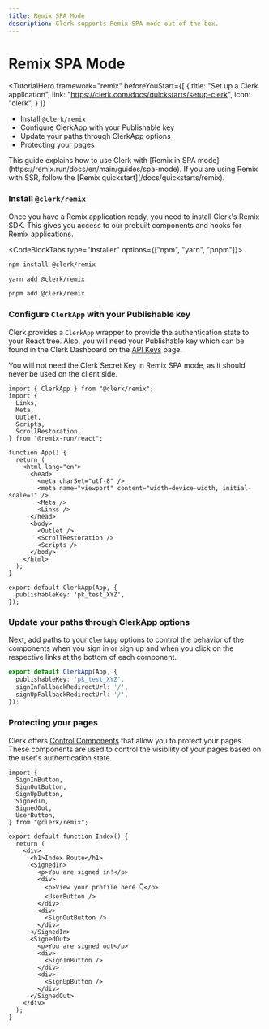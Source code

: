 ```yaml
---
title: Remix SPA Mode
description: Clerk supports Remix SPA mode out-of-the-box.
---
```


# Remix SPA Mode

<TutorialHero
  framework="remix"
  beforeYouStart={[
    {
      title: "Set up a Clerk application",
      link: "https://clerk.com/docs/quickstarts/setup-clerk",
      icon: "clerk",
    }
  ]}
>
- Install `@clerk/remix`
- Configure ClerkApp with your Publishable key
- Update your paths through ClerkApp options
- Protecting your pages
</TutorialHero>

<Callout type="info">
This guide explains how to use Clerk with [Remix in SPA mode](https://remix.run/docs/en/main/guides/spa-mode).
If you are using Remix with SSR, follow the [Remix quickstart](/docs/quickstarts/remix).
</Callout>

<Steps>

### Install `@clerk/remix`

Once you have a Remix application ready, you need to install Clerk's Remix SDK. This gives you access to our prebuilt components and hooks for Remix applications.

<CodeBlockTabs type="installer" options={["npm", "yarn", "pnpm"]}>
  ```bash filename="terminal"
  npm install @clerk/remix
  ```

  ```bash filename="terminal"
  yarn add @clerk/remix
  ```

  ```bash filename="terminal"
  pnpm add @clerk/remix
  ```
</CodeBlockTabs>

### Configure `ClerkApp` with your Publishable key

Clerk provides a `ClerkApp` wrapper to provide the authentication state to your React tree. Also, you will need your Publishable key which can be found in the Clerk Dashboard on the [API Keys](https://dashboard.clerk.com/last-active?path=api-keys) page.

<Callout type="warning">
You will not need the Clerk Secret Key in Remix SPA mode, as it should never be used on the client side.
</Callout>

```tsx {{ filename: 'app/root.tsx' }}
import { ClerkApp } from "@clerk/remix";
import {
  Links,
  Meta,
  Outlet,
  Scripts,
  ScrollRestoration,
} from "@remix-run/react";

function App() {
  return (
    <html lang="en">
      <head>
        <meta charSet="utf-8" />
        <meta name="viewport" content="width=device-width, initial-scale=1" />
        <Meta />
        <Links />
      </head>
      <body>
        <Outlet />
        <ScrollRestoration />
        <Scripts />
      </body>
    </html>
  );
}

export default ClerkApp(App, {
  publishableKey: 'pk_test_XYZ',
});
```

### Update your paths through ClerkApp options

Next, add paths to your `ClerkApp` options to control the behavior of the components when you sign in or sign up and when you click on the respective links at the bottom of each component.

```ts {{ filename: 'app/root.tsx', mark: [[3,4]] }}
export default ClerkApp(App, {
  publishableKey: 'pk_test_XYZ',
  signInFallbackRedirectUrl: '/',
  signUpFallbackRedirectUrl: '/',
});
```

### Protecting your pages

Clerk offers [Control Components](/docs/components/overview) that allow you to protect your pages. These components are used to control the visibility of your pages based on the user's authentication state.

```tsx filename="routes/_index.tsx"
import {
  SignInButton,
  SignOutButton,
  SignUpButton,
  SignedIn,
  SignedOut,
  UserButton,
} from "@clerk/remix";

export default function Index() {
  return (
    <div>
      <h1>Index Route</h1>
      <SignedIn>
        <p>You are signed in!</p>
        <div>
          <p>View your profile here 👇</p>
          <UserButton />
        </div>
        <div>
          <SignOutButton />
        </div>
      </SignedIn>
      <SignedOut>
        <p>You are signed out</p>
        <div>
          <SignInButton />
        </div>
        <div>
          <SignUpButton />
        </div>
      </SignedOut>
    </div>
  );
}
```


</Steps>
